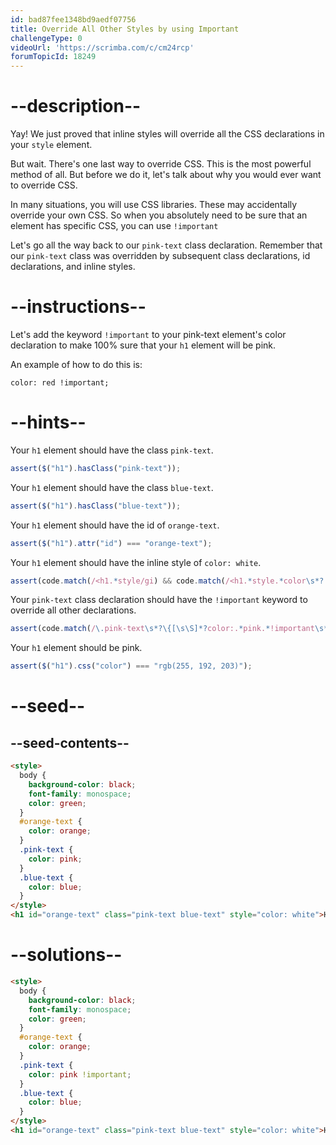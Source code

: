 ```yaml
---
id: bad87fee1348bd9aedf07756
title: Override All Other Styles by using Important
challengeType: 0
videoUrl: 'https://scrimba.com/c/cm24rcp'
forumTopicId: 18249
---
```


# --description--

Yay! We just proved that inline styles will override all the CSS declarations in your `style` element.

But wait. There's one last way to override CSS. This is the most powerful method of all. But before we do it, let's talk about why you would ever want to override CSS.

In many situations, you will use CSS libraries. These may accidentally override your own CSS. So when you absolutely need to be sure that an element has specific CSS, you can use `!important`

Let's go all the way back to our `pink-text` class declaration. Remember that our `pink-text` class was overridden by subsequent class declarations, id declarations, and inline styles.

# --instructions--

Let's add the keyword `!important` to your pink-text element's color declaration to make 100% sure that your `h1` element will be pink.

An example of how to do this is:

`color: red !important;`

# --hints--

Your `h1` element should have the class `pink-text`.

```js
assert($("h1").hasClass("pink-text"));
```

Your `h1` element should have the class `blue-text`.

```js
assert($("h1").hasClass("blue-text"));
```

Your `h1` element should have the id of `orange-text`.

```js
assert($("h1").attr("id") === "orange-text");
```

Your `h1` element should have the inline style of `color: white`.

```js
assert(code.match(/<h1.*style/gi) && code.match(/<h1.*style.*color\s*?:/gi));
```

Your `pink-text` class declaration should have the `!important` keyword to override all other declarations.

```js
assert(code.match(/\.pink-text\s*?\{[\s\S]*?color:.*pink.*!important\s*;?[^\.]*\}/g));
```

Your `h1` element should be pink.

```js
assert($("h1").css("color") === "rgb(255, 192, 203)");
```

# --seed--

## --seed-contents--

```html
<style>
  body {
    background-color: black;
    font-family: monospace;
    color: green;
  }
  #orange-text {
    color: orange;
  }
  .pink-text {
    color: pink;
  }
  .blue-text {
    color: blue;
  }
</style>
<h1 id="orange-text" class="pink-text blue-text" style="color: white">Hello World!</h1>
```

# --solutions--

```html
<style>
  body {
    background-color: black;
    font-family: monospace;
    color: green;
  }
  #orange-text {
    color: orange;
  }
  .pink-text {
    color: pink !important;
  }
  .blue-text {
    color: blue;
  }
</style>
<h1 id="orange-text" class="pink-text blue-text" style="color: white">Hello World!</h1>
```
